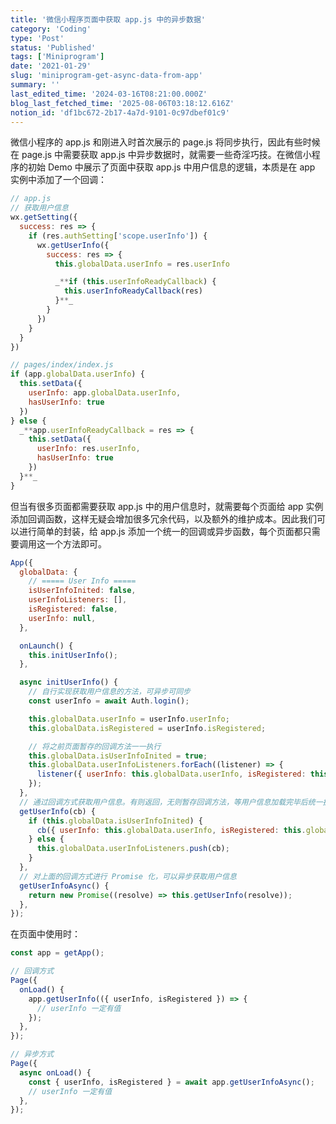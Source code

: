 ```yaml
---
title: '微信小程序页面中获取 app.js 中的异步数据'
category: 'Coding'
type: 'Post'
status: 'Published'
tags: ['Miniprogram']
date: '2021-01-29'
slug: 'miniprogram-get-async-data-from-app'
summary: ''
last_edited_time: '2024-03-16T08:21:00.000Z'
blog_last_fetched_time: '2025-08-06T03:18:12.616Z'
notion_id: 'df1bc672-2b17-4a7d-9101-0c97dbef01c9'
---
```


微信小程序的 app.js 和刚进入时首次展示的 page.js 将同步执行，因此有些时候在 page.js 中需要获取 app.js 中异步数据时，就需要一些奇淫巧技。在微信小程序的初始 Demo 中展示了页面中获取 app.js 中用户信息的逻辑，本质是在 app 实例中添加了一个回调：

```javascript
// app.js
// 获取用户信息
wx.getSetting({
  success: res => {
    if (res.authSetting['scope.userInfo']) {
      wx.getUserInfo({
        success: res => {
          this.globalData.userInfo = res.userInfo

          _**if (this.userInfoReadyCallback) {
            this.userInfoReadyCallback(res)
          }**_
        }
      })
    }
  }
})

// pages/index/index.js
if (app.globalData.userInfo) {
  this.setData({
    userInfo: app.globalData.userInfo,
    hasUserInfo: true
  })
} else {
  _**app.userInfoReadyCallback = res => {
    this.setData({
      userInfo: res.userInfo,
      hasUserInfo: true
    })
  }**_
}
```

但当有很多页面都需要获取 app.js 中的用户信息时，就需要每个页面给 app 实例添加回调函数，这样无疑会增加很多冗余代码，以及额外的维护成本。因此我们可以进行简单的封装，给 app.js 添加一个统一的回调或异步函数，每个页面都只需要调用这一个方法即可。

```javascript
App({
  globalData: {
    // ===== User Info =====
    isUserInfoInited: false,
    userInfoListeners: [],
    isRegistered: false,
    userInfo: null,
  },

  onLaunch() {
    this.initUserInfo();
  },

  async initUserInfo() {
    // 自行实现获取用户信息的方法，可异步可同步
    const userInfo = await Auth.login();

    this.globalData.userInfo = userInfo.userInfo;
    this.globalData.isRegistered = userInfo.isRegistered;

    // 将之前页面暂存的回调方法一一执行
    this.globalData.isUserInfoInited = true;
    this.globalData.userInfoListeners.forEach((listener) => {
      listener({ userInfo: this.globalData.userInfo, isRegistered: this.globalData.isRegistered });
    });
  },
  // 通过回调方式获取用户信息。有则返回，无则暂存回调方法，等用户信息加载完毕后统一执行
  getUserInfo(cb) {
    if (this.globalData.isUserInfoInited) {
      cb({ userInfo: this.globalData.userInfo, isRegistered: this.globalData.isRegistered });
    } else {
      this.globalData.userInfoListeners.push(cb);
    }
  },
  // 对上面的回调方式进行 Promise 化，可以异步获取用户信息
  getUserInfoAsync() {
    return new Promise((resolve) => this.getUserInfo(resolve));
  },
});
```

在页面中使用时：

```javascript
const app = getApp();

// 回调方式
Page({
  onLoad() {
    app.getUserInfo(({ userInfo, isRegistered }) => {
      // userInfo 一定有值
    });
  },
});

// 异步方式
Page({
  async onLoad() {
    const { userInfo, isRegistered } = await app.getUserInfoAsync();
    // userInfo 一定有值
  },
});
```
